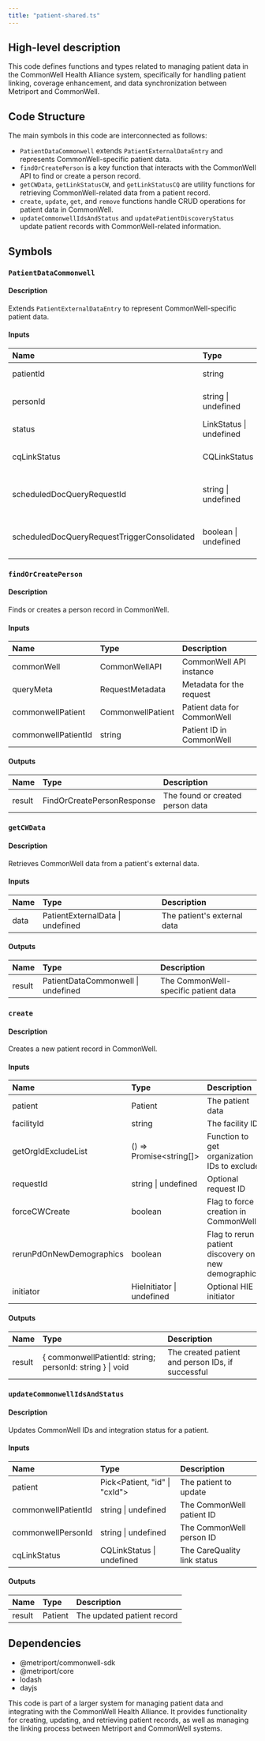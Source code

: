 ```yaml
---
title: "patient-shared.ts"
---
```


## High-level description
This code defines functions and types related to managing patient data in the CommonWell Health Alliance system, specifically for handling patient linking, coverage enhancement, and data synchronization between Metriport and CommonWell.

## Code Structure
The main symbols in this code are interconnected as follows:
- `PatientDataCommonwell` extends `PatientExternalDataEntry` and represents CommonWell-specific patient data.
- `findOrCreatePerson` is a key function that interacts with the CommonWell API to find or create a person record.
- `getCWData`, `getLinkStatusCW`, and `getLinkStatusCQ` are utility functions for retrieving CommonWell-related data from a patient record.
- `create`, `update`, `get`, and `remove` functions handle CRUD operations for patient data in CommonWell.
- `updateCommonwellIdsAndStatus` and `updatePatientDiscoveryStatus` update patient records with CommonWell-related information.

## Symbols

### `PatientDataCommonwell`
#### Description
Extends `PatientExternalDataEntry` to represent CommonWell-specific patient data.

#### Inputs
| Name | Type | Description |
|:-----|:-----|:------------|
| patientId | string | The patient's ID |
| personId | string \| undefined | The person's ID in CommonWell |
| status | LinkStatus \| undefined | The link status |
| cqLinkStatus | CQLinkStatus | The CareQuality link status |
| scheduledDocQueryRequestId | string \| undefined | ID for scheduled document query |
| scheduledDocQueryRequestTriggerConsolidated | boolean \| undefined | Flag for triggering consolidated query |

### `findOrCreatePerson`
#### Description
Finds or creates a person record in CommonWell.

#### Inputs
| Name | Type | Description |
|:-----|:-----|:------------|
| commonWell | CommonWellAPI | CommonWell API instance |
| queryMeta | RequestMetadata | Metadata for the request |
| commonwellPatient | CommonwellPatient | Patient data for CommonWell |
| commonwellPatientId | string | Patient ID in CommonWell |

#### Outputs
| Name | Type | Description |
|:-----|:-----|:------------|
| result | FindOrCreatePersonResponse | The found or created person data |

### `getCWData`
#### Description
Retrieves CommonWell data from a patient's external data.

#### Inputs
| Name | Type | Description |
|:-----|:-----|:------------|
| data | PatientExternalData \| undefined | The patient's external data |

#### Outputs
| Name | Type | Description |
|:-----|:-----|:------------|
| result | PatientDataCommonwell \| undefined | The CommonWell-specific patient data |

### `create`
#### Description
Creates a new patient record in CommonWell.

#### Inputs
| Name | Type | Description |
|:-----|:-----|:------------|
| patient | Patient | The patient data |
| facilityId | string | The facility ID |
| getOrgIdExcludeList | () =&gt; Promise&lt;string[]&gt; | Function to get organization IDs to exclude |
| requestId | string \| undefined | Optional request ID |
| forceCWCreate | boolean | Flag to force creation in CommonWell |
| rerunPdOnNewDemographics | boolean | Flag to rerun patient discovery on new demographics |
| initiator | HieInitiator \| undefined | Optional HIE initiator |

#### Outputs
| Name | Type | Description |
|:-----|:-----|:------------|
| result | \{ commonwellPatientId: string; personId: string \} \| void | The created patient and person IDs, if successful |

### `updateCommonwellIdsAndStatus`
#### Description
Updates CommonWell IDs and integration status for a patient.

#### Inputs
| Name | Type | Description |
|:-----|:-----|:------------|
| patient | Pick&lt;Patient, "id" \| "cxId"&gt; | The patient to update |
| commonwellPatientId | string \| undefined | The CommonWell patient ID |
| commonwellPersonId | string \| undefined | The CommonWell person ID |
| cqLinkStatus | CQLinkStatus \| undefined | The CareQuality link status |

#### Outputs
| Name | Type | Description |
|:-----|:-----|:------------|
| result | Patient | The updated patient record |

## Dependencies
- @metriport/commonwell-sdk
- @metriport/core
- lodash
- dayjs

This code is part of a larger system for managing patient data and integrating with the CommonWell Health Alliance. It provides functionality for creating, updating, and retrieving patient records, as well as managing the linking process between Metriport and CommonWell systems.
